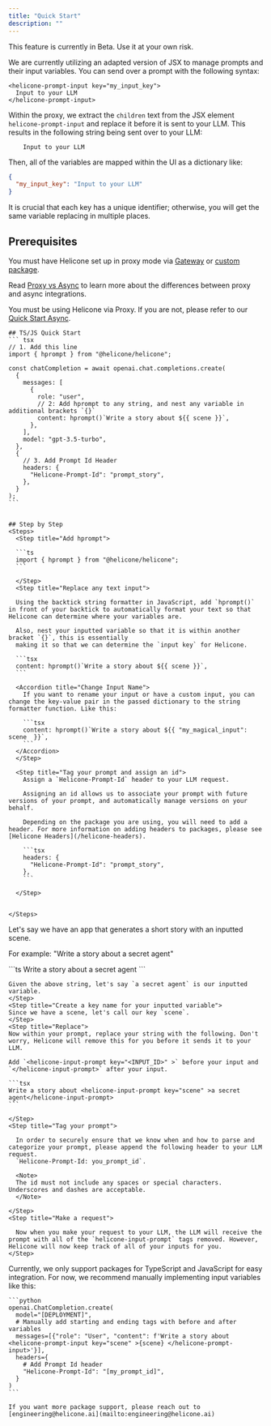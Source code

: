 ```yaml
---
title: "Quick Start"
description: ""
---
```


<Warning>This feature is currently in Beta. Use it at your own risk.</Warning>
<Accordion title="How does it work?">

We are currently utilizing an adapted version of JSX to manage prompts and their input variables.
You can send over a prompt with the following syntax:

```tsx
<helicone-prompt-input key="my_input_key">
  Input to your LLM
</helicone-prompt-input>
```

Within the proxy, we extract the `children` text from the JSX element `helicone-prompt-input` and replace it before it is sent to your LLM.
This results in the following string being sent over to your LLM:

```tsx
    Input to your LLM
```

Then, all of the variables are mapped within the UI as a dictionary like:

```json
{
  "my_input_key": "Input to your LLM"
}
```

<Note>
  It is crucial that each key has a unique identifier; otherwise, you will get the
  same variable replacing in multiple places.
</Note>
</Accordion>

## Prerequisites

You must have Helicone set up in proxy mode via
[Gateway](/getting-started/integration-method/gateway) or [custom package](/getting-started/integration-method/openai-proxy).

Read [Proxy vs Async](/getting-started/proxy-vs-async) to learn more about the differences between proxy and async integrations.

You must be using Helicone via Proxy. If you are not, please refer to our [Quick Start Async](/features/prompts/quick-start-async).

<Tabs>
  <Tab title="Typescript / Javascript">

    ## TS/JS Quick Start
    ``` tsx
    // 1. Add this line
    import { hprompt } from "@helicone/helicone";

    const chatCompletion = await openai.chat.completions.create(
      {
        messages: [
          {
            role: "user",
            // 2: Add hprompt to any string, and nest any variable in additional brackets `{}`
            content: hprompt()`Write a story about ${{ scene }}`,
          },
        ],
        model: "gpt-3.5-turbo",
      },
      {
        // 3. Add Prompt Id Header
        headers: {
          "Helicone-Prompt-Id": "prompt_story",
        },
      }
    );
    ```


    ## Step by Step
    <Steps>
      <Step title="Add hprompt">

      ```ts
      import { hprompt } from "@helicone/helicone";
      ```

      </Step>
      <Step title="Replace any text input">

      Using the backtick string formatter in JavaScript, add `hprompt()` in front of your backtick to automatically format your text so that Helicone can determine where your variables are.

      Also, nest your inputted variable so that it is within another bracket `{}`, this is essentially
      making it so that we can determine the `input key` for Helicone.

      ```tsx
      content: hprompt()`Write a story about ${{ scene }}`,
      ```

      <Accordion title="Change Input Name">
        If you want to rename your input or have a custom input, you can change the key-value pair in the passed dictionary to the string formatter function. Like this:

        ```tsx
        content: hprompt()`Write a story about ${{ "my_magical_input": scene  }}`,
        ```
      </Accordion>
      </Step>

      <Step title="Tag your prompt and assign an id">
        Assign a `Helicone-Prompt-Id` header to your LLM request.

        Assigning an id allows us to associate your prompt with future versions of your prompt, and automatically manage versions on your behalf.

        Depending on the package you are using, you will need to add a header. For more information on adding headers to packages, please see [Helicone Headers](/helicone-headers).

        ```tsx
        headers: {
          "Helicone-Prompt-Id": "prompt_story",
        },
        ```

      </Step>


    </Steps>

  </Tab>
  <Tab title="Packageless (curl)">
  Let's say we have an app that generates a short story with an inputted scene.

For example: "Write a story about a secret agent"

  <Steps>
    <Step title="Determine your input variables">
    ```ts
    Write a story about a secret agent
    ```

    Given the above string, let's say `a secret agent` is our inputted variable.
    </Step>
    <Step title="Create a key name for your inputted variable">
    Since we have a scene, let's call our key `scene`.
    </Step>
    <Step title="Replace">
    Now within your prompt, replace your string with the following. Don't worry, Helicone will remove this for you before it sends it to your LLM.

    Add `<helicone-input-prompt key="<INPUT_ID>" >` before your input and `</helicone-input-prompt>` after your input.

    ```tsx
    Write a story about <helicone-input-prompt key="scene" >a secret agent</helicone-input-prompt>
    ```

    </Step>
    <Step title="Tag your prompt">

      In order to securely ensure that we know when and how to parse and categorize your prompt, please append the following header to your LLM request.
      `Helicone-Prompt-Id: you_prompt_id`.

      <Note>
      The id must not include any spaces or special characters. Underscores and dashes are acceptable.
      </Note>

    </Step>
    <Step title="Make a request">

      Now when you make your request to your LLM, the LLM will receive the prompt with all of the `helicone-input-prompt` tags removed. However, Helicone will now keep track of all of your inputs for you.
    </Step>

  </Steps>

  </Tab>
  <Tab title="Other">
    Currently, we only support packages for TypeScript and JavaScript for easy integration. For now, we recommend manually implementing input variables like this:

    ```python
    openai.ChatCompletion.create(
      model="[DEPLOYMENT]",
      # Manually add starting and ending tags with before and after variables
      messages=[{"role": "User", "content": f'Write a story about <helicone-prompt-input key="scene" >{scene} </helicone-prompt-input>'}],
      headers={
        # Add Prompt Id header
        "Helicone-Prompt-Id": "[my_prompt_id]",
      }
    )
    ```

    If you want more package support, please reach out to [engineering@helicone.ai](mailto:engineering@helicone.ai)

  </Tab>

</Tabs>
